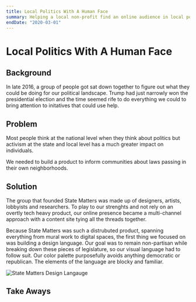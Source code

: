 ```yaml
---
title: Local Politics With A Human Face
summary: Helping a local non-profit find an online audience in local political awareness.
endDate: "2020-03-01"
---
```


# Local Politics With A Human&nbsp;Face

## Background

In late 2016, a group of people got sat down together to figure out what they could be doing for our political landscape. Trump had just narrowly won the presidential election and the time seemed rife to do everything we could to bring attention to initatives that could use help.

## Problem

Most people think at the national level when they think about politics but activism at the state and local level has a much greater impact on individuals.

We needed to build a product to inform communities about laws passing in their own neighborhoods.

## Solution

The group that founded State Matters was made up of designers, artists, lobbyists and researchers. To play to our strenghts and not rely on an overtly tech heavy product, our online presence became a multi-channel approach with a content site tying all the threads together.

Because State Matters was such a distrubuted product, spanning everything from mural work to digital spaces, the first thing we focused on was building a design language. Our goal was to remain non-partisan while breaking down these pieces of legislature, so our visual language had to follow suit. Our color palette purposefully avoids anything democratic or republican. The elements of the language are blocky and familiar.

![State Matters Design Langauge]()

## Take Aways
